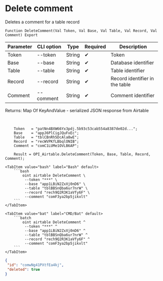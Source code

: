 ﻿---
sidebar_position: 4
---


# Delete comment
 Deletes a comment for a table record



`Function DeleteComment(Val Token, Val Base, Val Table, Val Record, Val Comment) Export`

  | Parameter | CLI option | Type | Required | Description |
  |-|-|-|-|-|
  | Token | --token | String | &#x2714; | Token |
  | Base | --base | String | &#x2714; | Database identifier |
  | Table | --table | String | &#x2714; | Table identifier |
  | Record | --record | String | &#x2714; | Record identifier in the table |
  | Comment | --comment | String | &#x2714; | Comment identifier |

  
  Returns:  Map Of KeyAndValue - serialized JSON response from Airtable

<br/>




```bsl title="1C:Enterprise/OneScript code example"
    Token   = "patNn4BXW66Yx3pdj.5b93c53cab554a8387de02d...";
    Base    = "appJ6PlCigJQuFxEc";
    Table   = "tblCBnRh5DcAla8wE";
    Record  = "recWVPKfLBbqlONIB";
    Comment = "comC1LUMe1OVLB6AP";

    Result = OPI_Airtable.DeleteComment(Token, Base, Table, Record, Comment);
```
 

 <Tabs>
  
    <TabItem value="bash" label="Bash" default>
        ```bash
            oint airtable DeleteComment \
             --token "***" \
             --base "app1LBiN2ZxXj0nD6" \
             --table "tblBBSnQba6ur7nrW" \
             --record "rech9Q2R3K1aVfy6F" \
             --comment "comF3ya2bp5jikxlt"
        ```
    </TabItem>
  
    <TabItem value="bat" label="CMD/Bat" default>
        ```batch
            oint airtable DeleteComment ^
             --token "***" ^
             --base "app1LBiN2ZxXj0nD6" ^
             --table "tblBBSnQba6ur7nrW" ^
             --record "rech9Q2R3K1aVfy6F" ^
             --comment "comF3ya2bp5jikxlt"
        ```
    </TabItem>
</Tabs>


```json title="Result"
{
 "id": "comwNg41PXtfEa4kj",
 "deleted": true
}
```
